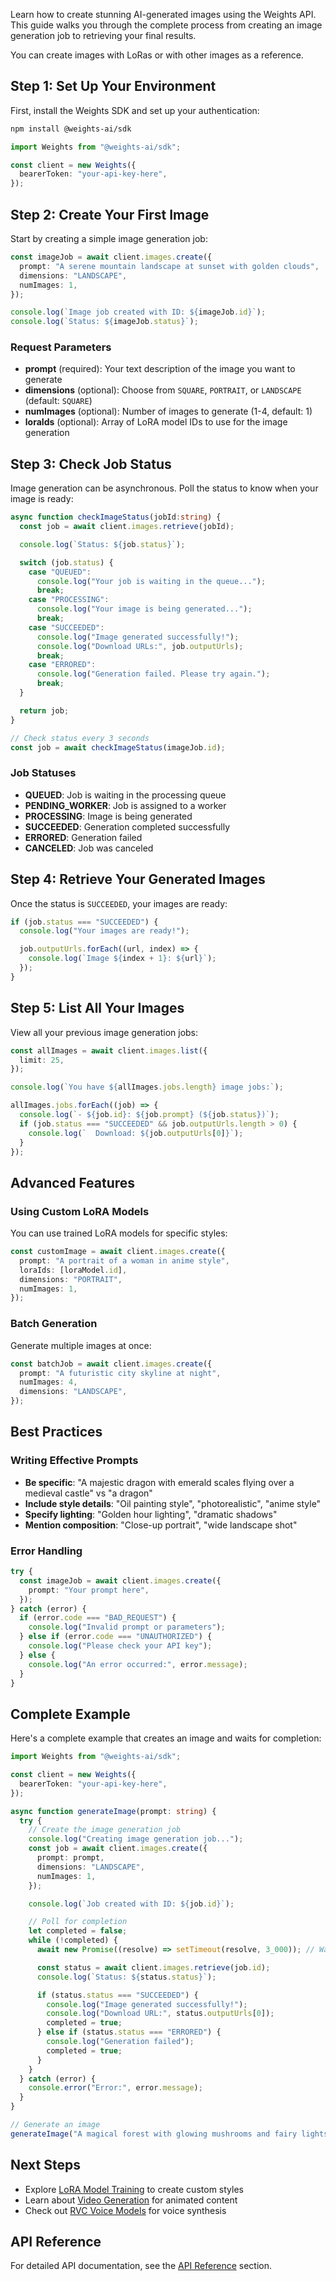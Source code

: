 Learn how to create stunning AI-generated images using the Weights API. This guide walks you through the complete process from creating an image generation job to retrieving your final results.

You can create images with LoRas or with other images as a reference.

## Step 1: Set Up Your Environment

First, install the Weights SDK and set up your authentication:

```bash
npm install @weights-ai/sdk
```

```typescript
import Weights from "@weights-ai/sdk";

const client = new Weights({
  bearerToken: "your-api-key-here",
});
```

## Step 2: Create Your First Image

Start by creating a simple image generation job:

```typescript
const imageJob = await client.images.create({
  prompt: "A serene mountain landscape at sunset with golden clouds",
  dimensions: "LANDSCAPE",
  numImages: 1,
});

console.log(`Image job created with ID: ${imageJob.id}`);
console.log(`Status: ${imageJob.status}`);
```

### Request Parameters

- **prompt** (required): Your text description of the image you want to generate
- **dimensions** (optional): Choose from `SQUARE`, `PORTRAIT`, or `LANDSCAPE` (default: `SQUARE`)
- **numImages** (optional): Number of images to generate (1-4, default: 1)
- **loraIds** (optional): Array of LoRA model IDs to use for the image generation

## Step 3: Check Job Status

Image generation can be asynchronous. Poll the status to know when your image is ready:

```typescript
async function checkImageStatus(jobId:string) {
  const job = await client.images.retrieve(jobId);

  console.log(`Status: ${job.status}`);

  switch (job.status) {
    case "QUEUED":
      console.log("Your job is waiting in the queue...");
      break;
    case "PROCESSING":
      console.log("Your image is being generated...");
      break;
    case "SUCCEEDED":
      console.log("Image generated successfully!");
      console.log("Download URLs:", job.outputUrls);
      break;
    case "ERRORED":
      console.log("Generation failed. Please try again.");
      break;
  }

  return job;
}

// Check status every 3 seconds
const job = await checkImageStatus(imageJob.id);
```

### Job Statuses

- **QUEUED**: Job is waiting in the processing queue
- **PENDING_WORKER**: Job is assigned to a worker
- **PROCESSING**: Image is being generated
- **SUCCEEDED**: Generation completed successfully
- **ERRORED**: Generation failed
- **CANCELED**: Job was canceled

## Step 4: Retrieve Your Generated Images

Once the status is `SUCCEEDED`, your images are ready:

```typescript
if (job.status === "SUCCEEDED") {
  console.log("Your images are ready!");

  job.outputUrls.forEach((url, index) => {
    console.log(`Image ${index + 1}: ${url}`);
  });
}
```

## Step 5: List All Your Images

View all your previous image generation jobs:

```typescript
const allImages = await client.images.list({
  limit: 25,
});

console.log(`You have ${allImages.jobs.length} image jobs:`);

allImages.jobs.forEach((job) => {
  console.log(`- ${job.id}: ${job.prompt} (${job.status})`);
  if (job.status === "SUCCEEDED" && job.outputUrls.length > 0) {
    console.log(`  Download: ${job.outputUrls[0]}`);
  }
});
```

## Advanced Features

### Using Custom LoRA Models

You can use trained LoRA models for specific styles:

```typescript
const customImage = await client.images.create({
  prompt: "A portrait of a woman in anime style",
  loraIds: [loraModel.id],
  dimensions: "PORTRAIT",
  numImages: 1,
});
```

### Batch Generation

Generate multiple images at once:

```typescript
const batchJob = await client.images.create({
  prompt: "A futuristic city skyline at night",
  numImages: 4,
  dimensions: "LANDSCAPE",
});
```

## Best Practices

### Writing Effective Prompts

- **Be specific**: "A majestic dragon with emerald scales flying over a medieval castle" vs "a dragon"
- **Include style details**: "Oil painting style", "photorealistic", "anime style"
- **Specify lighting**: "Golden hour lighting", "dramatic shadows"
- **Mention composition**: "Close-up portrait", "wide landscape shot"

### Error Handling

```typescript
try {
  const imageJob = await client.images.create({
    prompt: "Your prompt here",
  });
} catch (error) {
  if (error.code === "BAD_REQUEST") {
    console.log("Invalid prompt or parameters");
  } else if (error.code === "UNAUTHORIZED") {
    console.log("Please check your API key");
  } else {
    console.log("An error occurred:", error.message);
  }
}
```

## Complete Example

Here's a complete example that creates an image and waits for completion:

```typescript
import Weights from "@weights-ai/sdk";

const client = new Weights({
  bearerToken: "your-api-key-here",
});

async function generateImage(prompt: string) {
  try {
    // Create the image generation job
    console.log("Creating image generation job...");
    const job = await client.images.create({
      prompt: prompt,
      dimensions: "LANDSCAPE",
      numImages: 1,
    });

    console.log(`Job created with ID: ${job.id}`);

    // Poll for completion
    let completed = false;
    while (!completed) {
      await new Promise((resolve) => setTimeout(resolve, 3_000)); // Wait 3 seconds

      const status = await client.images.retrieve(job.id);
      console.log(`Status: ${status.status}`);

      if (status.status === "SUCCEEDED") {
        console.log("Image generated successfully!");
        console.log("Download URL:", status.outputUrls[0]);
        completed = true;
      } else if (status.status === "ERRORED") {
        console.log("Generation failed");
        completed = true;
      }
    }
  } catch (error) {
    console.error("Error:", error.message);
  }
}

// Generate an image
generateImage("A magical forest with glowing mushrooms and fairy lights");
```

## Next Steps

- Explore [LoRA Model Training](./lora-training.mdx) to create custom styles
- Learn about [Video Generation](./video-generation.mdx) for animated content
- Check out [RVC Voice Models](./rvc-voice.mdx) for voice synthesis

## API Reference

For detailed API documentation, see the [API Reference](/api-reference) section.
